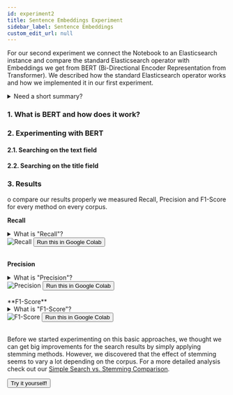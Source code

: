 ```yaml
---
id: experiment2
title: Sentence Embeddings Experiment
sidebar_label: Sentence Embeddings
custom_edit_url: null
---
```


For our second experiment we connect the Notebook to an Elasticsearch instance and compare the standard Elasticsearch operator with Embeddings we get from BERT (Bi-Directional Encoder Representation from Transformer).
We described how the standard Elasticsearch operator works and how we implemented it in our first experiment.

<details>
<summary>Need a short summary?</summary>  

We implemented our search with a standard Elasticsearch method - [multi-match query](https://www.elastic.co/guide/en/elasticsearch/reference/current/query-dsl-simple-query-string-query.html) - which is a full-text search that comes with standard tokenization and an analyser. It searches only the given fields of the documents - in our case 'text' and 'title'. To gather our data, we looked only at the first 20 retrieved documents for any given search.

</details>  

### 1. What is BERT and how does it work?


### 2. Experimenting with BERT


#### 2.1. Searching on the text field


#### 2.2. Searching on the title field


### 3. Results

o compare our results properly we measured Recall, Precision and F1-Score for every method on every corpus.

**Recall**
<details>
<summary>What is "Recall"?</summary>  
Recall measures the probability that relevant documents are retrieved. Therefore the number of all retrieved relevant documents is divided by the number of all documents that are labeled as relevant. For example, if we were to search 10 documents, 8 of which are relevant and 4 of these are retrieved, then the Recall measure would be 4/8 = 0.5.

To measure the Recall it is necessary to have the relevant documents labeled. Recall only looks at the documents that could be retrieved and does not take into account any irrelevant documents which may have been retrieved.

</details>  
<img alt="Recall" src={useBaseUrl('img/EXP2_Recall.png')} />
<a class="buttons" href="https://colab.research.google.com/drive/1UW6YZUYIYHBWUweTxghk9eCXWp4GbObl#scrollTo=CemuLaUAMHKP"><button class="buttons" >Run this in Google Colab</button></a>
<br/><br/>

**Precision**
<details>
<summary>What is "Precision"?</summary>  
Precision measures the probability that retrieved documents are relevant to the search query. Therefore, the number of all retrieved relevant documents is divided by the number of all retrieved documents.  For example if we retrieve 10 search results and only 5 are relevant for our search, the Precision measure would be: 5/10 = 0.5.

To measure the Precision it is necessary to have the relevant documents labeled as such. Precision only looks at the documents that are retrieved and does not account for relevant documents which were not retrieved.
</details> 
<img alt="Precision" src={useBaseUrl('img/EXP2_Precision.png')} />
<a class="buttons" href="https://colab.research.google.com/drive/1UW6YZUYIYHBWUweTxghk9eCXWp4GbObl#scrollTo=kuHz0wJvFBzW"><button class="buttons" >Run this in Google Colab</button></a>
<br/><br/>
**F1-Score**
<details>
<summary>What is "F1-Score"?</summary>  
The F1-Score measures a harmonic mean between Precision and Recall. Therefore we multiply Precision and Recall by two and divide it by the sum of Precision and Recall: <br />
`F1-Score=(2*Precision*Recall)/(Precision+Recall)`
This is the simplest way to balance both Precision and Recall, there are also other common options to weight them differently.
</details> 
<img alt="F1-Score" src={useBaseUrl('EXP2_F1-Score.png')} />
<a class="buttons" href="https://colab.research.google.com/drive/1UW6YZUYIYHBWUweTxghk9eCXWp4GbObl#scrollTo=Gm1Aej_-T9e0"><button class="buttons" >Run this in Google Colab</button></a>
<br/><br/>

Before we started experimenting on this basic approaches, we thought we can get big improvements for the search results by simply applying stemming methods.
However, we discovered that the effect of stemming seems to vary a lot depending on the corpus.
For a more detailed analysis check out our [Simple Search vs. Stemming Comparison](./comparisons/stemming.mdx).

<a class="buttons" href="https://colab.research.google.com/drive/1UW6YZUYIYHBWUweTxghk9eCXWp4GbObl#scrollTo=gpKrbKC7TDxu"><button class="buttons" >Try it yourself!</button></a>
